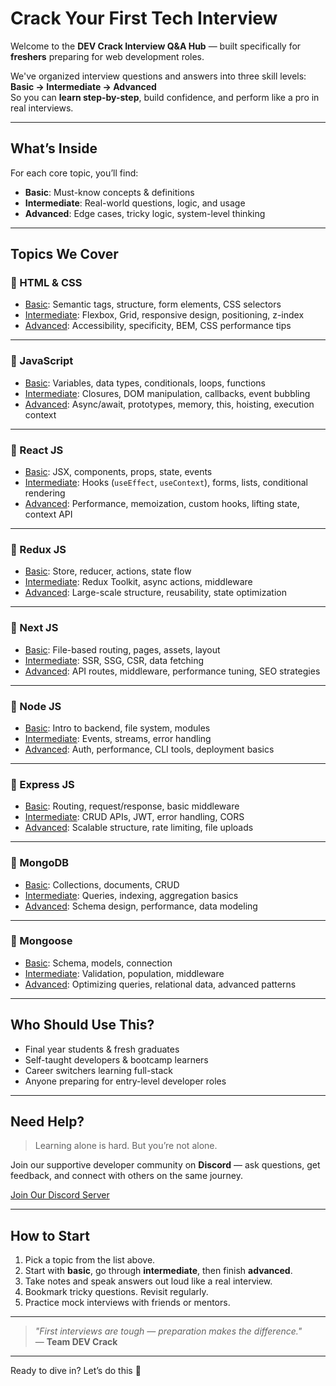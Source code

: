 
# Crack Your First Tech Interview

Welcome to the **DEV Crack Interview Q&A Hub** — built specifically for **freshers** preparing for web development roles.

We've organized interview questions and answers into three skill levels:  
**Basic → Intermediate → Advanced**  
So you can **learn step-by-step**, build confidence, and perform like a pro in real interviews.

---

## What’s Inside

For each core topic, you’ll find:

- **Basic**: Must-know concepts & definitions
- **Intermediate**: Real-world questions, logic, and usage
- **Advanced**: Edge cases, tricky logic, system-level thinking

---

## Topics We Cover

### 🔹 HTML & CSS

- [Basic](/docs/html_css/basic): Semantic tags, structure, form elements, CSS selectors
- [Intermediate](/docs/html_css/intermediate): Flexbox, Grid, responsive design, positioning, z-index
- [Advanced](/docs/html_css/advanced): Accessibility, specificity, BEM, CSS performance tips

---

### 🔹 JavaScript

- [Basic](/docs/javascript/basic): Variables, data types, conditionals, loops, functions
- [Intermediate](/docs/javascript/intermediate): Closures, DOM manipulation, callbacks, event bubbling
- [Advanced](/docs/javascript/advanced): Async/await, prototypes, memory, this, hoisting, execution context

---

### 🔹 React JS

- [Basic](/docs/react/basic): JSX, components, props, state, events
- [Intermediate](/docs/react/intermediate): Hooks (`useEffect`, `useContext`), forms, lists, conditional rendering
- [Advanced](/docs/react/advanced): Performance, memoization, custom hooks, lifting state, context API

---

### 🔹 Redux JS

- [Basic](/docs/redux/basic): Store, reducer, actions, state flow
- [Intermediate](/docs/redux/intermediate): Redux Toolkit, async actions, middleware
- [Advanced](/docs/redux/advanced): Large-scale structure, reusability, state optimization

---

### 🔹 Next JS

- [Basic](/docs/nextjs/basic): File-based routing, pages, assets, layout
- [Intermediate](/docs/nextjs/intermediate): SSR, SSG, CSR, data fetching
- [Advanced](/docs/nextjs/advanced): API routes, middleware, performance tuning, SEO strategies

---

### 🔹 Node JS

- [Basic](/docs/nodejs/basic): Intro to backend, file system, modules
- [Intermediate](/docs/nodejs/intermediate): Events, streams, error handling
- [Advanced](/docs/nodejs/advanced): Auth, performance, CLI tools, deployment basics

---

### 🔹 Express JS

- [Basic](/docs/expressjs/basic): Routing, request/response, basic middleware
- [Intermediate](/docs/expressjs/intermediate): CRUD APIs, JWT, error handling, CORS
- [Advanced](/docs/expressjs/advanced): Scalable structure, rate limiting, file uploads

---

### 🔹 MongoDB

- [Basic](/docs/mongodb/basic): Collections, documents, CRUD
- [Intermediate](/docs/mongodb/intermediate): Queries, indexing, aggregation basics
- [Advanced](/docs/mongodb/advanced): Schema design, performance, data modeling

---

### 🔹 Mongoose

- [Basic](/docs/mongoose/basic): Schema, models, connection
- [Intermediate](/docs/mongoose/intermediate): Validation, population, middleware
- [Advanced](/docs/mongoose/advanced): Optimizing queries, relational data, advanced patterns

---

## Who Should Use This?

- Final year students & fresh graduates
- Self-taught developers & bootcamp learners
- Career switchers learning full-stack
- Anyone preparing for entry-level developer roles

---

## Need Help?

> Learning alone is hard. But you’re not alone.

Join our supportive developer community on **Discord** — ask questions, get feedback, and connect with others on the same journey.

[Join Our Discord Server](https://discord.gg/hECbGhyY5b)

---

## How to Start

1. Pick a topic from the list above.
2. Start with **basic**, go through **intermediate**, then finish **advanced**.
3. Take notes and speak answers out loud like a real interview.
4. Bookmark tricky questions. Revisit regularly.
5. Practice mock interviews with friends or mentors.

---

> _"First interviews are tough — preparation makes the difference."_  
> — **Team DEV Crack**

---

Ready to dive in? Let’s do this 💪
